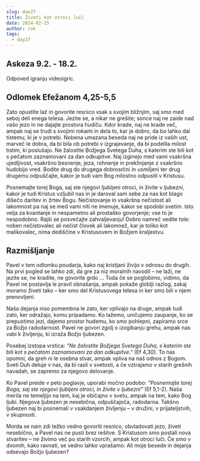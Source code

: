 ```yaml
---
slug: dan27
title: Živeti kot otroci luči
date: 2024-02-15
author: rok
tags:
  - day27
---
```


## Askeza 9.2. - 18.2.

Odpoved igranju videoigric.

## Odlomek Efežanom 4,25-5,5

Zato opustite laž in govorite resnico vsak s svojim bližnjim, saj smo med seboj deli enega telesa. Jezite se, a nikar ne grešite; sonce naj ne zaide nad vašo jezo in ne dajajte prostora hudiču. Kdor krade, naj ne krade več, ampak naj se trudi s svojimi rokami in dela to, kar je dobro, da bo lahko dal tistemu, ki je v potrebi. Nobena umazana beseda naj ne pride iz vaših ust, marveč le dobra, da bi bila ob potrebi v izgrajevanje, da bi podelila milost tistim, ki poslušajo. Ne žalostite Božjega Svetega Duha, s katerim ste bili kot s pečatom zaznamovani za dan odkupitve. Naj izginejo med vami vsakršna ujedljivost, vsakršno besnenje, jeza, rohnenje in preklinjanje z vsakršno hudobijo vred. Bodite drug do drugega dobrosrčni in usmiljeni ter drug drugemu odpuščajte, kakor je tudi vam Bog milostno odpustil v Kristusu.

Posnemajte torej Boga, saj ste njegovi ljubljeni otroci, in živite v ljubezni, kakor je tudi Kristus vzljubil nas in je daroval sam sebe za nas kot blago dišečo daritev in žrtev Bogu. Nečistovanje in vsakršna nečistost ali lakomnost pa naj se med vami niti ne imenuje, kakor se spodobi svetim. Isto velja za kvantanje in nespametno ali prostaško govorjenje; vse to je nespodobno. Rajši se posvečajte zahvaljevanju! Dobro namreč vedite tole: noben nečistovalec ali nečist človek ali lakomnež, kar je toliko kot malikovalec, nima dediščine v Kristusovem in Božjem kraljestvu.

## Razmišljanje

Pavel v tem odlomku poudarja, kako naj kristjani živijo v odnosu do drugih. Na prvi pogled se lahko zdi, da gre za niz moralnih navodil – ne laži, ne jezite se, ne kradite, ne govorite grdo … Toda če se poglobimo, vidimo, da Pavel ne postavlja le pravil obnašanja, ampak pokaže globlji razlog, zakaj moramo živeti tako – ker smo del Kristusovega telesa in ker smo bili v njem prenovljeni.

Naša dejanja niso pomembna le zato, ker vplivajo na druge, ampak tudi zato, ker odražajo, komu pripadamo. Ko lažemo, uničujemo zaupanje, ko se prepustimo jezi, dajemo prostor hudemu, ko smo pohlepni, zapiramo srce za Božjo radodarnost. Pavel ne govori zgolj o izogibanju grehu, ampak nas vabi k življenju, ki izraža Božjo ljubezen.

Posebej izstopa vrstica: _"Ne žalostite Božjega Svetega Duha, s katerim ste bili kot s pečatom zaznamovani za dan odkupitve."_ (Ef 4,30). To nas opomni, da greh ni le osebna stvar, ampak vpliva na naš odnos z Bogom. Sveti Duh deluje v nas, da bi rasli v svetosti, a če vztrajamo v starih grešnih navadah, se zapremo za njegovo delovanje.

Ko Pavel preide v peto poglavje, uporabi močno podobo: _"Posnemajte torej Boga, saj ste njegovi ljubljeni otroci, in živite v ljubezni"_ (Ef 5,1-2). Naša merila ne temeljijo na tem, kaj je običajno v svetu, ampak na tem, kako Bog ljubi. Njegova ljubezen je nesebična, odpuščajoča, radodarna. Takšno ljubezen naj bi posnemali v vsakdanjem življenju – v družini, v prijateljstvih, v skupnosti.

Morda se nam zdi težko vedno govoriti resnico, obvladovati jezo, živeti nesebično, a Pavel nas ne pusti brez rešitve. S Kristusom smo postali nova stvaritev – ne živimo več po starih vzorcih, ampak kot otroci luči. Če smo v dvomih, kako ravnati, se vedno lahko vprašamo: Ali moje besede in dejanja odsevajo Božjo ljubezen?

